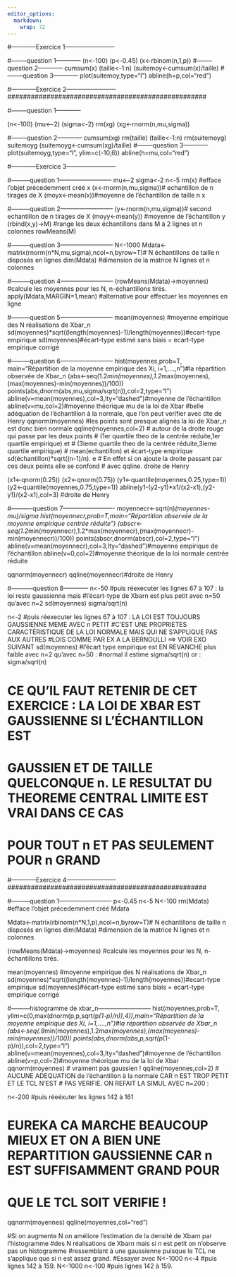 ```yaml
---
editor_options: 
  markdown: 
    wrap: 72
---
```


```{=html}
<!--
 * @Author: ThearchyHelios (Yilun JIANG)
 * @Date: 2023-02-27 09:48:19
 * @LastEditTime: 2023-02-27 10:01:10
 * @LastEditors: ThearchyHelios
 * @Description: 
 * @FilePath: /STA401/TP/TP/TP5_rmd.rmd
-->
```
#------------Exercice 1------------------------

#--------question 1------------ 
(n\<-100) (p\<-0.45) (x\<-rbinom(n,1,p))
#--------question 2------------ 
cumsum(x) (taille\<-1:n)
(suitemoy\<-cumsum(x)/taille) 
#--------question 3------------
plot(suitemoy,type="l") abline(h=p,col="red")

################################################### 

#------------Exercice 2------------------------
\###################################################

#--------question 1------------

(n\<-100) (mu\<--2) (sigma\<-2) rm(xg) (xg\<-rnorm(n,mu,sigma))

#--------question 2------------ 
cumsum(xg) rm(taille) (taille\<-1:n)
rm(suitemoyg) suitemoyg (suitemoyg\<-cumsum(xg)/taille)
#--------question 3------------ 
plot(suitemoyg,type="l", ylim=c(-10,6))
abline(h=mu,col="red")

#------------Exercice 3------------------------

#---------question 1-------------------------- 
mu\<--2 sigma\<-2 n\<-5
rm(x) #efface l'objet précedemment créé x (x\<-rnorm(n,mu,sigma))\#
echantillon de n tirages de X (moyx\<-mean(x))#moyenne de l'échantillon
de taille n x

#---------question 2-------------------------- (y\<-rnorm(n,mu,sigma))\#
second echantillon de n tirages de X (moyy\<-mean(y)) #moyenne de
l'échantillon y (rbind(x,y)-\>M) #range les deux échantillons dans M à 2
lignes et n colonnes rowMeans(M)

#---------question 3-------------------------- N\<-1000
Mdata\<-matrix(rnorm(n\*N,mu,sigma),ncol=n,byrow=T)\# N échantillons de
taille n disposés en lignes dim(Mdata) #dimension de la matrice N lignes
et n colonnes

#---------question 4--------------------------
(rowMeans(Mdata)-\>moyennes) #calcule les moyennes pour les N,
n-échantillons tirés. apply(Mdata,MARGIN=1,mean) #alternative pour
effectuer les moyennes en ligne

#---------question 5-------------------------- mean(moyennes) #moyenne
empirique des N réalisations de Xbar_n
sd(moyennes)\*sqrt((length(moyennes)-1)/length(moyennes))#ecart-type
empirique sd(moyennes)#écart-type estimé sans biais = ecart-type
empirique corrigé

#---------question 6-------------------------- hist(moyennes,prob=T,
main="Répartition de la moyenne empirique des Xi, i=1,....,n")#la
répartition observée de Xbar_n
(abs\<-seq(1.2*min(moyennes),1.2*max(moyennes),(max(moyennes)-min(moyennes))/100))
points(abs,dnorm(abs,mu,sigma/sqrt(n)),col=2,type="l")
abline(v=mean(moyennes),col=3,lty="dashed")#moyenne de l'échantillon
abline(v=mu,col=2)#moyenne théorique mu de la loi de Xbar #belle
adéquation de l'échantillon à la normale, que l'on peut verifier avec
dte de Henry qqnorm(moyennes) #les points sont presque alignés la loi de
Xbar_n est donc bien normale qqline(moyennes,col=2) \# autour de la
droite rouge qui passe par les deux points \# (1er quartile theo de la
centrée réduite,1er quartile empirique) et \# (3ieme quartile theo de la
centrée réduite,3ieme quartile empirique) \# mean(echantillon) et
écart-type empirique sd(échantillon)\*sqrt((n-1)/n). e \# En effet si on
ajoute la droite passant par ces deux points elle se confond \# avec
qqline. droite de Henry

(x1\<-qnorm(0.25)) (x2\<-qnorm(0.75))
(y1\<-quantile(moyennes,0.25,type=1))
(y2\<-quantile(moyennes,0.75,type=1))
abline(y1-(y2-y1)\*x1/(x2-x1),(y2-y1)/(x2-x1),col=3) #droite de Henry

#----------question 7-------------------------
moyennecr\<-sqrt(n)*(moyennes-mu)/sigma
hist(moyennecr,prob=T,main="Répartition observée de la moyenne empirique
centrée réduite")
(abscr\<-seq(1.2*min(moyennecr),1.2\*max(moyennecr),(max(moyennecr)-min(moyennecr))/100))
points(abscr,dnorm(abscr),col=2,type="l")
abline(v=mean(moyennecr),col=3,lty="dashed")#moyenne empirique de
l'échantillon abline(v=0,col=2)#moyenne théorique de la loi normale
centrée réduite

qqnorm(moyennecr) qqline(moyennecr)#droite de Henry

#-----------question 8------------ n\<-50 #puis réexecuter les lignes 67
à 107 : la loi reste gaussienne mais #l'écart-type de Xbarn est plus
petit avec n=50 qu'avec n=2 sd(moyennes) sigma/sqrt(n)

n\<-2 #puis réexecuter les lignes 67 à 107 : LA LOI EST TOUJOURS
GAUSSIENNE MEME AVEC n PETIT #C'EST UNE PROPRIETES CARACTÉRISTIQUE DE LA
LOI NORMALE MAIS QUI NE S'APPLIQUE PAS AUX AUTRES #LOIS COMME PAR EX A
LA BERNOULLI ==\> VOIR EXO SUIVANT sd(moyennes) #l'écart type empirique
est EN REVANCHE plus faible avec n=2 qu'avec n=50 : #normal il estime
sigma/sqrt(n) or : sigma/sqrt(n)

##################################################################################### 

# CE QU'IL FAUT RETENIR DE CET EXERCICE : LA LOI DE XBAR EST GAUSSIENNE SI L'ÉCHANTILLON EST

# GAUSSIEN ET DE TAILLE QUELCONQUE n. LE RESULTAT DU THEOREME CENTRAL LIMITE EST VRAI DANS CE CAS

# POUR TOUT n ET PAS SEULEMENT POUR n GRAND

################################################################################### 

################################################### 

#------------Exercice 4------------------------
\###################################################

#---------question 1-------------------------- p\<-0.45 n\<-5 N\<-100
rm(Mdata) #efface l'objet précedemment créé Mdata

Mdata\<-matrix(rbinom(n\*N,1,p),ncol=n,byrow=T)\# N échantillons de
taille n disposés en lignes dim(Mdata) #dimension de la matrice N lignes
et n colonnes

(rowMeans(Mdata)-\>moyennes) #calcule les moyennes pour les N,
n-échantillons tirés.

mean(moyennes) #moyenne empirique des N réalisations de Xbar_n
sd(moyennes)\*sqrt((length(moyennes)-1)/length(moyennes))#ecart-type
empirique sd(moyennes)#écart-type estimé sans biais = ecart-type
empirique corrigé

#---------histogramme de xbar_n--------------------------
hist(moyennes,prob=T,
ylim=c(0,max(dnorm(p,p,sqrt(p*(1-p)/n)),4)),main="Répartition de la
moyenne empirique des Xi, i=1,....,n")#la répartition observée de Xbar_n
(abs\<-seq(.8*min(moyennes),1.2*max(moyennes),(max(moyennes)-min(moyennes))/100))
points(abs,dnorm(abs,p,sqrt(p*(1-p)/n)),col=2,type="l")
abline(v=mean(moyennes),col=3,lty="dashed")#moyenne de l'échantillon
abline(v=p,col=2)#moyenne théorique mu de la loi de Xbar
qqnorm(moyennes) \# vraiment pas gaussien ! qqline(moyennes,col=2) \#
AUCUNE ADEQUATION de l'échantillon à la normale CAR n EST TROP PETIT ET
LE TCL N'EST \# PAS VERIFIE. ON REFAIT LA SIMUL AVEC n=200 :

n\<-200 #puis réeéxuter les lignes 142 à 161

# EUREKA CA MARCHE BEAUCOUP MIEUX ET ON A BIEN UNE REPARTITION GAUSSIENNE CAR n EST SUFFISAMMENT GRAND POUR

# QUE LE TCL SOIT VERIFIE !

###################################### 

qqnorm(moyennes) qqline(moyennes,col="red")

#Si on augmente N on améliore l'estimation de la densité de Xbarn par
l'histogramme #des N réalisations de Xbarn mais si n est petit on
n'observe pas un histogramme #ressemblant à une gaussienne puisque le
TCL ne s'applique que si n est assez grand. #Essayer avec N\<-1000 n\<-4
#puis lignes 142 à 159. N\<-1000 n\<-100 #puis lignes 142 à 159.
